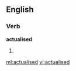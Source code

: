 ==English==

===Verb===
'''actualised'''

# {{past of|[[actualise]]}}

{{anagrams:en/aacdeilstu}}
[[ml:actualised]]
[[vi:actualised]]